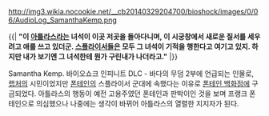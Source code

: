 http://img3.wikia.nocookie.net/__cb20140329204700/bioshock/images/0/06/AudioLog_SamanthaKemp.png

{{| '''"이 [[아틀라스]]라는 녀석이 이곳 저곳을 돌아다니며, 이 시궁창에서 새로운 질서를 세우려고 애를 쓰고 있더군. [[스플라이서]]들은 모두 그 녀석이 기적을 행한다고 여기고 있지. 하지만 내가 보기엔 그 녀석한테 뭔가 구린내가 나더라고."''' |}}

Samantha Kemp. 바이오쇼크 인피니트 DLC - 바다의 무덤 2부에 언급되는 인물로, [[랩처]]의 시민이었지만 [[폰테인]]의 스플라이서 군대에 속했다는 이유로 [[폰테인 백화점]]에 구금되었다. 아틀라스의 행동이 예전 고용주였던 폰테인과 판박이인 것을 보며 프랭크 폰테인으로 의심했으나 나중에는 생각이 바뀌어 아틀라스의 열렬한 지지자가 된다.
